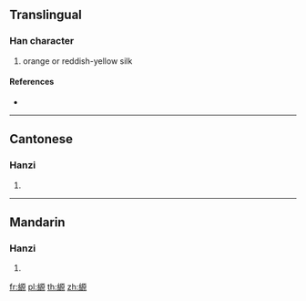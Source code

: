 {{character info/new}}
==Translingual==

===Han character===
{{Han char|rn=120|rad=糸|as=10|sn=16|four=21996|canj=VFMHF}}

# orange or reddish-yellow silk

====References====
* {{Han ref|kx=0933.280|dkj=27752|dj=1372.190|hdz=53435.060|uh=7E13|ud=32275|bh=EAD2|bd=60114}}

----

==Cantonese==

===Hanzi===
{{yue-hanzi|jyut=jyun4|y=yun4}}

# {{defn|lang=yue|sort=糸10}}

----

==Mandarin==

===Hanzi===
{{cmn-hanzi|pin=[[quǎn]] ([[quan3]])|wg=ch'üan<sup>3</sup>}}

# {{defn|lang=cmn|sort=糸10}}

[[fr:縓]]
[[pl:縓]]
[[th:縓]]
[[zh:縓]]